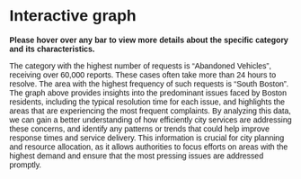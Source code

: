# Interactive graph

<style>
  * {
    font-family: sans-serif;
  }
</style> 

<div id="plot">
</div>

<script src="https://cdn.jsdelivr.net/npm/d3@7"></script>
<script src="scripts/myscript.js"></script>

<b>Please hover over any bar to view more details about the specific category and its characteristics.</b> <p>The category with the highest number of requests is "Abandoned Vehicles", receiving over 60,000 reports. These cases often take more than 24 hours to resolve. The area with the highest frequency of such requests is "South Boston". The graph above provides insights into the predominant issues faced by Boston residents, including the typical resolution time for each issue, and highlights the areas that are experiencing the most frequent complaints. By analyzing this data, we can gain a better understanding of how efficiently city services are addressing these concerns, and identify any patterns or trends that could help improve response times and service delivery. This information is crucial for city planning and resource allocation, as it allows authorities to focus efforts on areas with the highest demand and ensure that the most pressing issues are addressed promptly.</p>
